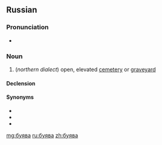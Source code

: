 ==Russian==

===Pronunciation===
* {{ru-IPA|бу́ява}}

===Noun===
{{ru-noun+|бу́ява}}

# {{lb|ru|regional|}} (''northern dialect'') open, elevated [[cemetery]] or [[graveyard]]

====Declension====
{{ru-noun-table|бу́ява}}

====Synonyms====
* {{l|ru|бу́ево}}
* {{l|ru|кла́дбище}}
* {{l|ru|моги́ла}}

[[mg:буява]]
[[ru:буява]]
[[zh:буява]]